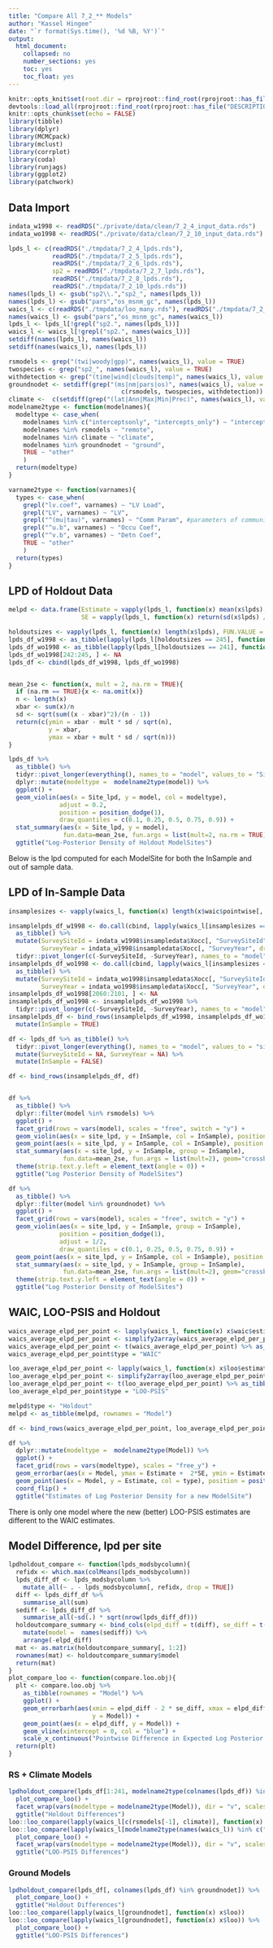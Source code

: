 ```yaml
---
title: "Compare All 7_2_** Models"
author: "Kassel Hingee"
date: "`r format(Sys.time(), '%d %B, %Y')`"
output: 
  html_document: 
    collapsed: no
    number_sections: yes
    toc: yes
    toc_float: yes
---
```


```r
knitr::opts_knit$set(root.dir = rprojroot::find_root(rprojroot::has_file("DESCRIPTION")))
devtools::load_all(rprojroot::find_root(rprojroot::has_file("DESCRIPTION")))
knitr::opts_chunk$set(echo = FALSE)
library(tibble)
library(dplyr)
library(MCMCpack)
library(mclust)
library(corrplot)
library(coda)
library(runjags)
library(ggplot2)
library(patchwork)
```

## Data Import

```r
indata_w1998 <- readRDS("./private/data/clean/7_2_4_input_data.rds")
indata_wo1998 <- readRDS("./private/data/clean/7_2_10_input_data.rds")

lpds_l <- c(readRDS("./tmpdata/7_2_4_lpds.rds"),
            readRDS("./tmpdata/7_2_5_lpds.rds"),
            readRDS("./tmpdata/7_2_6_lpds.rds"),
            sp2 = readRDS("./tmpdata/7_2_7_lpds.rds"),
            readRDS("./tmpdata/7_2_8_lpds.rds"),
            readRDS("./tmpdata/7_2_10_lpds.rds"))
names(lpds_l) <- gsub("sp2\\.","sp2_", names(lpds_l))
names(lpds_l) <- gsub("pars","os_msnm_gc", names(lpds_l))
waics_l <- c(readRDS("./tmpdata/loo_many.rds"), readRDS("./tmpdata/7_2_10_waics.rds"))
names(waics_l) <- gsub("pars","os_msnm_gc", names(waics_l))
lpds_l <- lpds_l[!grepl("sp2.", names(lpds_l))]
waics_l <- waics_l[!grepl("sp2.", names(waics_l))]
setdiff(names(lpds_l), names(waics_l))
setdiff(names(waics_l), names(lpds_l))
```

```r
rsmodels <- grep("(twi|woody|gpp)", names(waics_l), value = TRUE)
twospecies <- grep("sp2_", names(waics_l), value = TRUE)
withdetection <- grep("(time|wind|clouds|temp)", names(waics_l), value = TRUE)
groundnodet <- setdiff(grep("(ms|nm|pars|os)", names(waics_l), value = TRUE),
                               c(rsmodels, twospecies, withdetection))
climate <-  c(setdiff(grep("(lat|Ann|Max|Min|Prec)", names(waics_l), value = TRUE), c("latlon", "latlon_year")) )
modelname2type <- function(modelnames){
  modeltype <- case_when(
    modelnames %in% c("interceptsonly", "intercepts_only") ~ "interceptsonly",
    modelnames %in% rsmodels ~ "remote",
    modelnames %in% climate ~ "climate",
    modelnames %in% groundnodet ~ "ground",
    TRUE ~ "other"
    )
  return(modeltype)
}
```

```r
varname2type <- function(varnames){
  types <- case_when(
    grepl("lv.coef", varnames) ~ "LV Load",
    grepl("LV", varnames) ~ "LV",
    grepl("^(mu|tau)", varnames) ~ "Comm Param", #parameters of community distributions
    grepl("^u.b", varnames) ~ "Occu Coef",
    grepl("^v.b", varnames) ~ "Detn Coef",
    TRUE ~ "other"
    )
  return(types)
}
```

## LPD of Holdout Data
```r
melpd <- data.frame(Estimate = vapply(lpds_l, function(x) mean(x$lpds), FUN.VALUE = 3.3),
                    SE = vapply(lpds_l, function(x) return(sd(x$lpds) / sqrt(length(x$lpds))), FUN.VALUE = 3.3 ))

holdoutsizes <- vapply(lpds_l, function(x) length(x$lpds), FUN.VALUE = 3)
lpds_df_w1998 <- as_tibble(lapply(lpds_l[holdoutsizes == 245], function(x) x$lpds))
lpds_df_wo1998 <- as_tibble(lapply(lpds_l[holdoutsizes == 241], function(x) x$lpds))
lpds_df_wo1998[242:245, ] <- NA
lpds_df <- cbind(lpds_df_w1998, lpds_df_wo1998)


mean_2se <- function(x, mult = 2, na.rm = TRUE){
  if (na.rm == TRUE){x <- na.omit(x)}
  n <- length(x)
  xbar <- sum(x)/n
  sd <- sqrt(sum((x - xbar)^2)/(n - 1))
  return(c(ymin = xbar - mult * sd / sqrt(n),
           y = xbar,
           ymax = xbar + mult * sd / sqrt(n)))
}

lpds_df %>%
  as_tibble() %>%
  tidyr::pivot_longer(everything(), names_to = "model", values_to = "Site_lpd") %>%
  dplyr::mutate(modeltype =  modelname2type(model)) %>%
  ggplot() +
  geom_violin(aes(x = Site_lpd, y = model, col = modeltype),
              adjust = 0.2,
              position = position_dodge(1),
              draw_quantiles = c(0.1, 0.25, 0.5, 0.75, 0.9)) +
  stat_summary(aes(x = Site_lpd, y = model),
               fun.data=mean_2se, fun.args = list(mult=2, na.rm = TRUE), geom="crossbar", width=0.2 ) +
  ggtitle("Log-Posterior Density of Holdout ModelSites")
```

Below is the lpd computed for each ModelSite for both the InSample and out of sample data.

## LPD of In-Sample Data
```r
insamplesizes <- vapply(waics_l, function(x) length(x$waic$pointwise[, "elpd_waic"]), FUN.VALUE = 3)

insamplelpds_df_w1998 <- do.call(cbind, lapply(waics_l[insamplesizes == 2101], function(x) x$waic$pointwise[, "elpd_waic"])) %>%
  as_tibble() %>%
  mutate(SurveySiteId = indata_w1998$insampledata$Xocc[, "SurveySiteId", drop = TRUE],
         SurveyYear = indata_w1998$insampledata$Xocc[, "SurveyYear", drop = TRUE]) %>%
  tidyr::pivot_longer(c(-SurveySiteId, -SurveyYear), names_to = "model", values_to = "site_lpd")
insamplelpds_df_wo1998 <- do.call(cbind, lapply(waics_l[insamplesizes == 2059], function(x) x$waic$pointwise[, "elpd_waic"])) %>%
  as_tibble() %>%
  mutate(SurveySiteId = indata_wo1998$insampledata$Xocc[, "SurveySiteId", drop = TRUE],
         SurveyYear = indata_wo1998$insampledata$Xocc[, "SurveyYear", drop = TRUE])
insamplelpds_df_wo1998[2060:2101, ] <- NA 
insamplelpds_df_wo1998 <- insamplelpds_df_wo1998 %>%
  tidyr::pivot_longer(c(-SurveySiteId, -SurveyYear), names_to = "model", values_to = "site_lpd")
insamplelpds_df <- bind_rows(insamplelpds_df_w1998, insamplelpds_df_wo1998) %>%
  mutate(InSample = TRUE)

df <- lpds_df %>% as_tibble() %>% 
  tidyr::pivot_longer(everything(), names_to = "model", values_to = "site_lpd") %>%
  mutate(SurveySiteId = NA, SurveyYear = NA) %>% 
  mutate(InSample = FALSE)

df <- bind_rows(insamplelpds_df, df)


df %>%
  as_tibble() %>%
  dplyr::filter(model %in% rsmodels) %>%
  ggplot() +
  facet_grid(rows = vars(model), scales = "free", switch = "y") +
  geom_violin(aes(x = site_lpd, y = InSample, col = InSample), position = position_dodge(1), adjust = 1/2) +
  geom_point(aes(x = site_lpd, y = InSample, col = InSample), position = position_dodge(1)) +
  stat_summary(aes(x = site_lpd, y = InSample, group = InSample),
               fun.data=mean_2se, fun.args = list(mult=2), geom="crossbar", width=0.2 ) +
  theme(strip.text.y.left = element_text(angle = 0)) +
  ggtitle("Log Posterior Density of ModelSites")

df %>%
  as_tibble() %>%
  dplyr::filter(model %in% groundnodet) %>%
  ggplot() +
  facet_grid(rows = vars(model), scales = "free", switch = "y") +
  geom_violin(aes(x = site_lpd, y = InSample, group = InSample),
              position = position_dodge(1),
              adjust = 1/2,
              draw_quantiles = c(0.1, 0.25, 0.5, 0.75, 0.9)) +
  geom_point(aes(x = site_lpd, y = InSample, col = InSample), position = position_dodge(1)) +
  stat_summary(aes(x = site_lpd, y = InSample, group = InSample),
               fun.data=mean_2se, fun.args = list(mult=2), geom="crossbar", width=0.2 ) +
  theme(strip.text.y.left = element_text(angle = 0)) +
  ggtitle("Log Posterior Density of ModelSites")
```

## WAIC, LOO-PSIS and Holdout
```r
waics_average_elpd_per_point <- lapply(waics_l, function(x) x$waic$estimates["elpd_waic", ]/nrow(x$waic$pointwise))
waics_average_elpd_per_point <- simplify2array(waics_average_elpd_per_point)
waics_average_elpd_per_point <- t(waics_average_elpd_per_point) %>% as_tibble(rownames = "Model")
waics_average_elpd_per_point$type = "WAIC"

loo_average_elpd_per_point <- lapply(waics_l, function(x) x$loo$estimates["elpd_loo", ]/nrow(x$waic$pointwise))
loo_average_elpd_per_point <- simplify2array(loo_average_elpd_per_point)
loo_average_elpd_per_point <- t(loo_average_elpd_per_point) %>% as_tibble(rownames = "Model")
loo_average_elpd_per_point$type = "LOO-PSIS"

melpd$type <- "Holdout"
melpd <- as_tibble(melpd, rownames = "Model")

df <- bind_rows(waics_average_elpd_per_point, loo_average_elpd_per_point, melpd)

df %>%
  dplyr::mutate(modeltype =  modelname2type(Model)) %>%
  ggplot() +
  facet_grid(rows = vars(modeltype), scales = "free_y") +
  geom_errorbar(aes(x = Model, ymax = Estimate +  2*SE, ymin = Estimate - 2*SE, col = type, lty = type)) +
  geom_point(aes(x = Model, y = Estimate, col = type), position = position_jitter(width = 0.1)) +
  coord_flip() +
  ggtitle("Estimates of Log Posterior Density for a new ModelSite")
```

There is only one model where the new (better) LOO-PSIS estimates are different to the WAIC estimates.


## Model Difference, lpd per site
```r
lpdholdout_compare <- function(lpds_modsbycolumn){
  refidx <- which.max(colMeans(lpds_modsbycolumn))
  lpds_diff_df <- lpds_modsbycolumn %>%
    mutate_all(~ . - lpds_modsbycolumn[, refidx, drop = TRUE])
  diff <- lpds_diff_df %>%
    summarise_all(sum)
  sediff <- lpds_diff_df %>%
    summarise_all(~sd(.) * sqrt(nrow(lpds_diff_df)))
  holdoutcompare_summary <- bind_cols(elpd_diff = t(diff), se_diff = t(sediff)) %>%
    mutate(model =  names(sediff)) %>%
    arrange(-elpd_diff)
  mat <- as.matrix(holdoutcompare_summary[, 1:2])
  rownames(mat) <- holdoutcompare_summary$model
  return(mat)
}
plot_compare_loo <- function(compare.loo.obj){
  plt <- compare.loo.obj %>%
    as_tibble(rownames = "Model") %>%
    ggplot() +
    geom_errorbarh(aes(xmin = elpd_diff - 2 * se_diff, xmax = elpd_diff + 2 * se_diff,
                       y = Model)) +
    geom_point(aes(x = elpd_diff, y = Model)) +
    geom_vline(xintercept = 0, col = "blue") +
    scale_x_continuous("Pointwise Difference in Expected Log Posterior Density")
  return(plt)
}
```

### RS + Climate Models
```r
lpdholdout_compare(lpds_df[1:241, modelname2type(colnames(lpds_df)) %in% c("remote", "climate")]) %>%
  plot_compare_loo() +
  facet_wrap(vars(modeltype = modelname2type(Model)), dir = "v", scales = "free_y") +
  ggtitle("Holdout Differences")
loo::loo_compare(lapply(waics_l[c(rsmodels[-1], climate)], function(x) x$loo))
loo::loo_compare(lapply(waics_l[modelname2type(names(waics_l)) %in% c("remote", "climate")], function(x) x$loo)) %>%
  plot_compare_loo() +
  facet_wrap(vars(modeltype = modelname2type(Model)), dir = "v", scales = "free_y") +
  ggtitle("LOO-PSIS Differences")
```

### Ground Models
```r
lpdholdout_compare(lpds_df[, colnames(lpds_df) %in% groundnodet]) %>%
  plot_compare_loo() +
  ggtitle("Holdout Differences")
loo::loo_compare(lapply(waics_l[groundnodet], function(x) x$loo))
loo::loo_compare(lapply(waics_l[groundnodet], function(x) x$loo)) %>%
  plot_compare_loo() +
  ggtitle("LOO-PSIS Differences")
```
